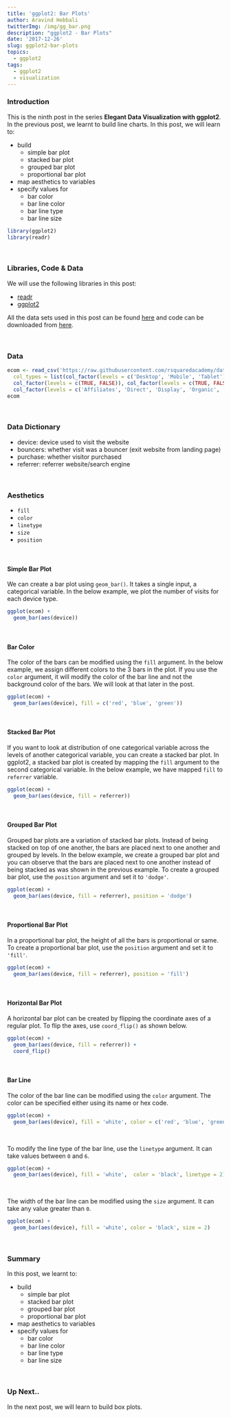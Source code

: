 ```yaml
---
title: 'ggplot2: Bar Plots'
author: Aravind Hebbali
twitterImg: /img/gg_bar.png
description: "ggplot2 - Bar Plots"
date: '2017-12-26'
slug: ggplot2-bar-plots
topics:
  - ggplot2
tags:
  - ggplot2
  - visualization
---
```


### Introduction

This is the ninth post in the series **Elegant Data Visualization with 
ggplot2**. In the previous post, we learnt to build line charts. In this post, 
we will learn to:

- build 
    - simple bar plot
    - stacked bar plot
    - grouped bar plot
    - proportional bar plot
- map aesthetics to variables
- specify values for 
    - bar color
    - bar line color
    - bar line type
    - bar line size

```r
library(ggplot2)
library(readr)
```

<br>

### Libraries, Code & Data

We will use the following libraries in this post:

- [readr](https://readr.tidyverse.org/)
- [ggplot2](https://ggplot2.tidyverse.org/)

All the data sets used in this post can be found [here](https://github.com/rsquaredacademy/datasets)
and code can be downloaded from [here](https://gist.github.com/rsquaredacademy/096329693fa1f9313771d4e259cce1ec).

<br>

### Data

```r
ecom <- read_csv('https://raw.githubusercontent.com/rsquaredacademy/datasets/master/ecom.csv',
  col_types = list(col_factor(levels = c('Desktop', 'Mobile', 'Tablet')), 
  col_factor(levels = c(TRUE, FALSE)), col_factor(levels = c(TRUE, FALSE)), 
  col_factor(levels = c('Affiliates', 'Direct', 'Display', 'Organic', 'Paid', 'Referral', 'Social'))))
ecom
```

<br>

### Data Dictionary

- device: device used to visit the website
- bouncers: whether visit was a bouncer (exit website from landing page)
- purchase: whether visitor purchased
- referrer: referrer website/search engine

<br>

### Aesthetics

- `fill`
- `color`
- `linetype`
- `size`
- `position`

<br>

#### Simple Bar Plot

We can create a bar plot using `geom_bar()`. It takes a single input, a 
categorical variable. In the below example, we plot the number of visits for 
each device type. 

```r
ggplot(ecom) +
  geom_bar(aes(device))
```

<br>

#### Bar Color

The color of the bars can be modified using the `fill` argument. In the below
example, we assign different colors to the 3 bars in the plot. If you use the
`color` argument, it will modify the color of the bar line and not the 
background color of the bars. We will look at that later in the post.

```r
ggplot(ecom) +
  geom_bar(aes(device), fill = c('red', 'blue', 'green'))
```

<br>

#### Stacked Bar Plot

If you want to look at distribution of one categorical variable across the 
levels of another categorical variable, you can create a stacked bar plot. In
ggplot2, a stacked bar plot is created by mapping the `fill` argument to the
second categorical variable. In the below example, we have mapped `fill` to 
`referrer` variable. 

```r
ggplot(ecom) +
  geom_bar(aes(device, fill = referrer))
```

<br>

#### Grouped Bar Plot

Grouped bar plots are a variation of stacked bar plots. Instead of being 
stacked on top of one another, the bars are placed next to one another and 
grouped by levels. In the below example, we create a grouped bar plot and you
can observe that the bars are placed next to one another instead of being 
stacked as was shown in the previous example. To create a grouped bar plot,
use the `position` argument and set it to `'dodge'`. 

```r
ggplot(ecom) +
  geom_bar(aes(device, fill = referrer), position = 'dodge')
```

<br>

#### Proportional Bar Plot

In a proportional bar plot, the height of all the bars is proportional or same. 
To create a proportional bar plot, use the `position` argument and set it to 
`'fill'`.

```r
ggplot(ecom) +
  geom_bar(aes(device, fill = referrer), position = 'fill')
```

<br>

#### Horizontal Bar Plot

A horizontal bar plot can be created by flipping the coordinate axes of a 
regular plot. To flip the axes, use `coord_flip()` as shown below.

```r
ggplot(ecom) +
  geom_bar(aes(device, fill = referrer)) +
  coord_flip()
```

<br>

#### Bar Line 

The color of the bar line can be modified using the `color` argument. The color
can be specified either using its name or hex code.

```r
ggplot(ecom) +
  geom_bar(aes(device), fill = 'white', color = c('red', 'blue', 'green'))
```

<br>

To modify the line type of the bar line, use the `linetype` argument. It can 
take values between `0` and `6`.

```r
ggplot(ecom) +
  geom_bar(aes(device), fill = 'white',  color = 'black', linetype = 2)
```

<br>

The width of the bar line can be modified using the `size` argument. It can
take any value greater than `0`.

```r
ggplot(ecom) +
  geom_bar(aes(device), fill = 'white', color = 'black', size = 2)
```

<br>

### Summary

In this post, we learnt to:

- build 
    - simple bar plot
    - stacked bar plot
    - grouped bar plot
    - proportional bar plot
- map aesthetics to variables
- specify values for 
    - bar color
    - bar line color
    - bar line type
    - bar line size

<br>

### Up Next..

In the next post, we will learn to build box plots.

<br>